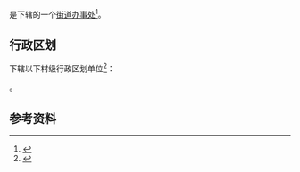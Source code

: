 {{中国乡级行政区|33/03/03/006/000}}

'''{{PAGENAMEBASE}}'''是{{PRC admin/fullname|33/03/03/006/000|3}}下辖的一个[[街道办事处|街道办事处]]<ref>{{PRC admin/ref sgc|{{PRC admin/parent|33/03/03/006/000}}}}</ref>。

== 行政区划 ==
{{PAGENAMEBASE}}下辖以下村级行政区划单位<ref>{{PRC admin/ref sgc|33/03/03/006/000}}</ref>：

{{PRC admin/children|33/03/03/006/000}}。

== 参考资料 ==
{{reflist}}

{{浙江行政区划小作品}}
{{PRC admin/navcat|33/03/03/006/000}}